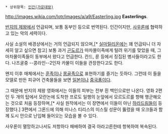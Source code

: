  * 상위항목: [[인간(가운데땅)]]

http://images.wikia.com/lotr/images/a/a9/Easterling.jpg
'''Easterlings'''.

[[반지의 제왕]]에서 언급되며, 보통 동부인 등으로 번역된다. 인간이지만, [[사우론]]에 협력하고 있는 악의 세력이다. 

사실 소설의 배경상에서는 거의 언급되지 않으며,[* [[실마릴리온]]에는 꽤 언급되니 더 자세히 알고 싶으면 참고] 보통 과거 [[곤도르]]가 마차몰이족에게 털려 위기를 맞았을 때, 그 마차몰이족들이 동부에서 왔다고 언급한다. 칸드, 룬 등에서 징집된 병사들이라고도 한다. 나즈굴중 --콩라인--2인자 카물이 이들을 관장한다고도 한다.

왠지 이후 매체에서는 [[훈족]]이나 [[몽골]]족으로 표현하기를 즐기는 듯하다. 그런데 이 들을 모델로 만든 피규어 건축물들을 보면 [[일본]]이나 [[중국]]풍이다. 

그 때문에 반지의 제왕 영화에서는 이들의 피부는 전부 흰 백인으로만 나온다. 영화 2편인 두 개의 탑에서 모란논에 도착한 프로도 일행의 눈앞에서 모르도르를 향해 행군해오는 것으로 처음 등장하며,[* 사실 원작에서는 이 장면에서 이들이 아닌 [[하라드]]림들이 등장했다.] 3편에서 그론드에 의해 미나스 티리스의 미스릴 성문이 뚫렸을 때 오크들과 함께 도시 안으로 난입해 들어오는 모습을 볼 수 있다.

사우론이 멸망하고나서도 저항하다 패배하여 결국 아라고른한테 항복하여 복속된다.
